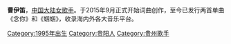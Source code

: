 {{Multiple issues|
{{Blpunsourced|time=2020-03-26T01:54:43+00:00}}
{{Orphan|time=2020-03-26T01:54:43+00:00}}
}}
{{藝人
| 姓名 = 曹伊笛
| 類型 = 女歌手
| 圖片 = 
| 圖片簡介 = 
| 英文名 = Yidi Cao
| 暱稱 = 珍珠
| 國籍 = {{PRC}}
| 籍貫 = [[湖南|湖南]][[益阳市|益阳市]]
| 出生日期 = {{Birth date and age|1995|10|09}}
| 出生地點 = [[贵州省|贵州省]][[贵阳市|贵阳市]]
| 職業 = [[创作歌手|创作歌手]]
| 語言 = [[普通話|普通話]]、[[法语|法语]]、[[西班牙语|西班牙语]]、[[英语|英语]]
| 音樂類型 = [[华语流行|华语流行]]
| 演奏樂器 = [[鋼琴|鋼琴]]
| 代表作 = 《蝈蝈》、《念你》
| 活躍年代 = 2015年至今
| 網站 = https://www.facebook.com/yidi109/
}}

'''曹伊笛'''{{BD|1995年|10月9日|catIdx=C曹}}，[[中国大陆|中国大陆]][[女歌手|女歌手]]。于2015年9月正式开始词曲创作，至今已发行两首单曲《念你》和《蝈蝈》，收录海内外各大音乐平台。

[[Category:1995年出生|Category:1995年出生]]
[[Category:贵阳人|Category:贵阳人]]
[[Category:贵州歌手|Category:贵州歌手]]